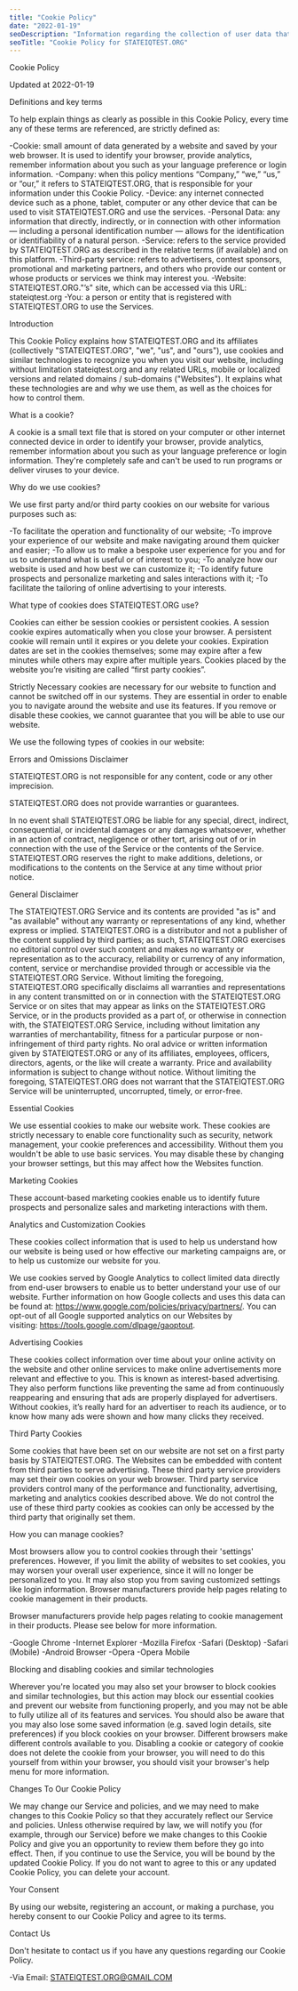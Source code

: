 ```yaml
---
title: "Cookie Policy"
date: "2022-01-19"
seoDescription: "Information regarding the collection of user data that is used to to enhance user experience."
seoTitle: "Cookie Policy for STATEIQTEST.ORG"
---
```

Cookie Policy

Updated at 2022-01-19


Definitions and key terms

To help explain things as clearly as possible in this Cookie Policy, every time any of these terms are referenced, are strictly defined as:

  -Cookie: small amount of data generated by a website and saved by your web browser. It is used to identify your browser, provide analytics, remember information about you such as your language preference or login information.
  -Company: when this policy mentions “Company,” “we,” “us,” or “our,” it refers to STATEIQTEST.ORG, that is responsible for your information under this Cookie Policy.
  -Device: any internet connected device such as a phone, tablet, computer or any other device that can be used to visit STATEIQTEST.ORG and use the services.
  -Personal Data: any information that directly, indirectly, or in connection with other information — including a personal identification number — allows for the identification or identifiability of a natural person.
  -Service: refers to the service provided by STATEIQTEST.ORG as described in the relative terms (if available) and on this platform.
  -Third-party service: refers to advertisers, contest sponsors, promotional and marketing partners, and others who provide our content or whose products or services we think may interest you.
  -Website: STATEIQTEST.ORG."’s" site, which can be accessed via this URL: stateiqtest.org
  -You: a person or entity that is registered with STATEIQTEST.ORG to use the Services.
  

Introduction

This Cookie Policy explains how STATEIQTEST.ORG and its affiliates (collectively "STATEIQTEST.ORG", "we", "us", and "ours"), use cookies and similar technologies to recognize you when you visit our website, including without limitation stateiqtest.org and any related URLs, mobile or localized versions and related domains / sub-domains ("Websites"). It explains what these technologies are and why we use them, as well as the choices for how to control them.


What is a cookie?

A cookie is a small text file that is stored on your computer or other internet connected device in order to identify your browser, provide analytics, remember information about you such as your language preference or login information. They're completely safe and can't be used to run programs or deliver viruses to your device.


Why do we use cookies?

We use first party and/or third party cookies on our website for various purposes such as:

  -To facilitate the operation and functionality of our website;
  -To improve your experience of our website and make navigating around them quicker and easier;
  -To allow us to make a bespoke user experience for you and for us to understand what is useful or of interest to you;
  -To analyze how our website is used and how best we can customize it;
  -To identify future prospects and personalize marketing and sales interactions with it;
  -To facilitate the tailoring of online advertising to your interests.


What type of cookies does STATEIQTEST.ORG use?

Cookies can either be session cookies or persistent cookies. A session cookie expires automatically when you close your browser. A persistent cookie will remain until it expires or you delete your cookies. Expiration dates are set in the cookies themselves; some may expire after a few minutes while others may expire after multiple years. Cookies placed by the website you’re visiting are called “first party cookies”.

Strictly Necessary cookies are necessary for our website to function and cannot be switched off in our systems. They are essential in order to enable you to navigate around the website and use its features. If you remove or disable these cookies, we cannot guarantee that you will be able to use our website.

We use the following types of cookies in our website:


Errors and Omissions Disclaimer

STATEIQTEST.ORG is not responsible for any content, code or any other imprecision.

STATEIQTEST.ORG does not provide warranties or guarantees.

In no event shall STATEIQTEST.ORG be liable for any special, direct, indirect, consequential, or incidental damages or any damages whatsoever, whether in an action of contract, negligence or other tort, arising out of or in connection with the use of the Service or the contents of the Service. STATEIQTEST.ORG reserves the right to make additions, deletions, or modifications to the contents on the Service at any time without prior notice.


General Disclaimer

The STATEIQTEST.ORG Service and its contents are provided "as is" and "as available" without any warranty or representations of any kind, whether express or implied. STATEIQTEST.ORG is a distributor and not a publisher of the content supplied by third parties; as such, STATEIQTEST.ORG exercises no editorial control over such content and makes no warranty or representation as to the accuracy, reliability or currency of any information, content, service or merchandise provided through or accessible via the STATEIQTEST.ORG Service. Without limiting the foregoing, STATEIQTEST.ORG specifically disclaims all warranties and representations in any content transmitted on or in connection with the STATEIQTEST.ORG Service or on sites that may appear as links on the STATEIQTEST.ORG Service, or in the products provided as a part of, or otherwise in connection with, the STATEIQTEST.ORG Service, including without limitation any warranties of merchantability, fitness for a particular purpose or non-infringement of third party rights. No oral advice or written information given by STATEIQTEST.ORG or any of its affiliates, employees, officers, directors, agents, or the like will create a warranty. Price and availability information is subject to change without notice. Without limiting the foregoing, STATEIQTEST.ORG does not warrant that the STATEIQTEST.ORG Service will be uninterrupted, uncorrupted, timely, or error-free.


Essential Cookies

We use essential cookies to make our website work. These cookies are strictly necessary to enable core functionality such as security, network management, your cookie preferences and accessibility. Without them you wouldn't be able to use basic services. You may disable these by changing your browser settings, but this may affect how the Websites function.


Marketing Cookies

These account-based marketing cookies enable us to identify future prospects and personalize sales and marketing interactions with them.


Analytics and Customization Cookies

These cookies collect information that is used to help us understand how our website is being used or how effective our marketing campaigns are, or to help us customize our website for you.

We use cookies served by Google Analytics to collect limited data directly from end-user browsers to enable us to better understand your use of our website. Further information on how Google collects and uses this data can be found at: https://www.google.com/policies/privacy/partners/. You can opt-out of all Google supported analytics on our Websites by visiting: https://tools.google.com/dlpage/gaoptout.


Advertising Cookies

These cookies collect information over time about your online activity on the website and other online services to make online advertisements more relevant and effective to you. This is known as interest-based advertising. They also perform functions like preventing the same ad from continuously reappearing and ensuring that ads are properly displayed for advertisers. Without cookies, it’s really hard for an advertiser to reach its audience, or to know how many ads were shown and how many clicks they received.


Third Party Cookies

Some cookies that have been set on our website are not set on a first party basis by STATEIQTEST.ORG. The Websites can be embedded with content from third parties to serve advertising. These third party service providers may set their own cookies on your web browser. Third party service providers control many of the performance and functionality, advertising, marketing and analytics cookies described above. We do not control the use of these third party cookies as cookies can only be accessed by the third party that originally set them.


How you can manage cookies?

Most browsers allow you to control cookies through their 'settings' preferences. However, if you limit the ability of websites to set cookies, you may worsen your overall user experience, since it will no longer be personalized to you. It may also stop you from saving customized settings like login information. Browser manufacturers provide help pages relating to cookie management in their products.

Browser manufacturers provide help pages relating to cookie management in their products. Please see below for more information.

  -Google Chrome
  -Internet Explorer
  -Mozilla Firefox
  -Safari (Desktop)
  -Safari (Mobile)
  -Android Browser
  -Opera
  -Opera Mobile


Blocking and disabling cookies and similar technologies

Wherever you're located you may also set your browser to block cookies and similar technologies, but this action may block our essential cookies and prevent our website from functioning properly, and you may not be able to fully utilize all of its features and services. You should also be aware that you may also lose some saved information (e.g. saved login details, site preferences) if you block cookies on your browser. Different browsers make different controls available to you. Disabling a cookie or category of cookie does not delete the cookie from your browser, you will need to do this yourself from within your browser, you should visit your browser's help menu for more information.


Changes To Our Cookie Policy

We may change our Service and policies, and we may need to make changes to this Cookie Policy so that they accurately reflect our Service and policies. Unless otherwise required by law, we will notify you (for example, through our Service) before we make changes to this Cookie Policy and give you an opportunity to review them before they go into effect. Then, if you continue to use the Service, you will be bound by the updated Cookie Policy. If you do not want to agree to this or any updated Cookie Policy, you can delete your account.


Your Consent

By using our website, registering an account, or making a purchase, you hereby consent to our Cookie Policy and agree to its terms.


Contact Us

Don't hesitate to contact us if you have any questions regarding our Cookie Policy.

 -Via Email:  STATEIQTEST.ORG@GMAIL.COM